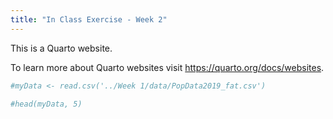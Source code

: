 ```yaml
---
title: "In Class Exercise - Week 2"
---
```


This is a Quarto website.

To learn more about Quarto websites visit <https://quarto.org/docs/websites>.

```r
#myData <- read.csv('../Week 1/data/PopData2019_fat.csv')
```

```r
#head(myData, 5)
```
